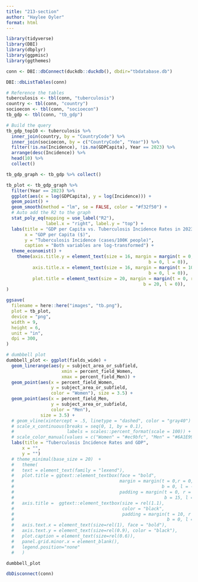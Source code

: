 ```yaml
---
title: "213-section"
author: "Haylee Oyler"
format: html
---
```


```r
library(tidyverse)
library(DBI)
library(dbplyr)
library(ggpmisc)
library(ggthemes)
```

```r
conn <- DBI::dbConnect(duckdb::duckdb(), dbdir="tbdatabase.db")
```

```r
DBI::dbListTables(conn)
```

```r
# Reference the tables
tuberculosis <- tbl(conn, "tuberculosis")
country <- tbl(conn, "country")
socioecon <- tbl(conn, "socioecon")
tb_gdp <- tbl(conn, "tb_gdp")
```

```r
# Build the query
tb_gdp_top10 <- tuberculosis %>%
  inner_join(country, by = "CountryCode") %>%
  inner_join(socioecon, by = c("CountryCode", "Year")) %>%
  filter(!is.na(Incidence), !is.na(GDPCapita), Year == 2023) %>%
  arrange(desc(Incidence)) %>%
  head(10) %>% 
  collect()
```


```r
tb_gdp_graph <- tb_gdp %>% collect()
```

```r
tb_plot <- tb_gdp_graph %>% 
  filter(Year == 2023) %>% 
  ggplot(aes(x = log(GDPCapita), y = log(Incidence))) + 
  geom_point() +
  geom_smooth(method = "lm", se = FALSE, color = "#f32f50") +
  # Auto add the R2 to the graph
  stat_poly_eq(mapping = use_label("R2"), 
               label.x = "right", label.y = "top") +
  labs(title = "GDP per Capita vs. Tuberculosis Incidence Rates in 2023",
       x = "GDP per Capita ($)",
       y = "Tuberculosis Incidence (cases/100K people)",
       caption = "Both variables are log-transformed") +
  theme_economist() +
    theme(axis.title.y = element_text(size = 16, margin = margin(t = 0, r = 10, 
                                                      b = 0, l = 0)),
          axis.title.x = element_text(size = 16, margin = margin(t = 10, r = 0, 
                                                      b = 0, l = 0)),
          plot.title = element_text(size = 20, margin = margin(t = 0, r = 0, 
                                                    b = 20, l = 0)),
)

```

```r
ggsave(
  filename = here::here("images", "tb.png"),
  plot = tb_plot,
  device = "png",
  width = 9,
  height = 6,
  unit = "in",
  dpi = 300,
)
```


```r
# dumbbell plot
dumbbell_plot <- ggplot(fields_wide) +
  geom_linerange(aes(y = subject_area_or_subfield,
                     xmin = percent_field_Women, 
                     xmax = percent_field_Men)) +
  geom_point(aes(x = percent_field_Women, 
                 y = subject_area_or_subfield, 
                 color = "Women"), size = 3.5) +
  geom_point(aes(x = percent_field_Men, 
                 y = subject_area_or_subfield, 
                 color = "Men"),
             size = 3.5) +
  # geom_vline(xintercept = .5, linetype = "dashed", color = "gray40") +
  # scale_x_continuous(breaks = seq(0, 1, by = 0.1),
  #                    labels = scales::percent_format(scale = 100)) +  
  # scale_color_manual(values = c("Women" = "#ec9bfc", "Men" = "#6A1E99")) + 
  labs(title = "Tuberculosis Incidence Rates and GDP", 
      x = "",
      y = "")
  # theme_minimal(base_size = 20)  + 
  #   theme(
  #   text = element_text(family = "lexend"),
  #   plot.title = ggtext::element_textbox(face = "bold", 
  #                                        margin = margin(t = 0,r = 0, 
  #                                                        b = 0, l = -130),
  #                                        padding = margin(t = 0, r = 0, 
  #                                                         b = 15, l = 0)),
  #   axis.title =  ggtext::element_textbox(size = rel(1.1),
  #                                         color = "black",
  #                                         padding = margin(t = 10, r = 0, 
  #                                                          b = 0, l = 0)),
  #   axis.text.x = element_text(size=rel(1), face = "bold"),
  #   axis.text.y = element_text(size=rel(0.9), color = "black"),
  #   plot.caption = element_text(size=rel(0.6)),
  #   panel.grid.minor.x = element_blank(),
  #   legend.position="none"
  #   )

dumbbell_plot
```

```r
dbDisconnect(conn)
```

